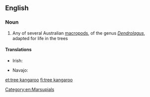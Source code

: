 ==English==
{{wikipedia}}
===Noun===
{{en-noun|sg=[[tree]] [[kangaroo]]}}

# Any of several Australian [[macropod]]s, of the genus ''[[Dendrolagus]]'', adapted for life in the trees

====Translations====
{{trans-top}}
* Irish: {{t|ga|cangarú crainn|m}}
{{trans-mid}}
* Navajo: {{tø|nv|tsinlátah nahatʼeʼiitsoh}}
{{trans-bottom}}

[[Category:en:Marsupials]]

[[et:tree kangaroo]]
[[fi:tree kangaroo]]